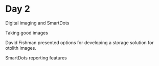 # Day 2 {#sec:day2}

Digital imaging and SmartDots

Taking good images

David Fishman presented options for developing a storage solution for otolith images.

SmartDots reporting features



